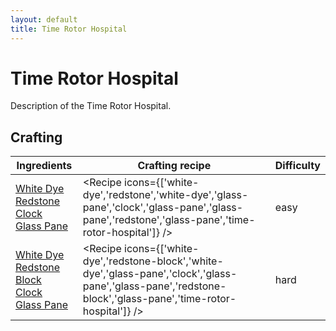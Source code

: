 ```yaml
---
layout: default
title: Time Rotor Hospital
---
```



Time Rotor Hospital
===================

Description of the Time Rotor Hospital.

## Crafting

| Ingredients | Crafting recipe | Difficulty |
| ----------- | --------------- | ------------- |
| [White Dye](https://minecraft.wiki/w/White_Dye)<br/>[Redstone](https://minecraft.wiki/w/Redstone)<br/>[Clock](https://minecraft.wiki/w/Clock)<br/>[Glass Pane](https://minecraft.wiki/w/Glass_Pane) | <Recipe icons={['white-dye','redstone','white-dye','glass-pane','clock','glass-pane','glass-pane','redstone','glass-pane','time-rotor-hospital']} /> | easy |
| [White Dye](https://minecraft.wiki/w/White_Dye)<br/>[Redstone Block](https://minecraft.wiki/w/Redstone_Block)<br/>[Clock](https://minecraft.wiki/w/Clock)<br/>[Glass Pane](https://minecraft.wiki/w/Glass_Pane) | <Recipe icons={['white-dye','redstone-block','white-dye','glass-pane','clock','glass-pane','glass-pane','redstone-block','glass-pane','time-rotor-hospital']} /> | hard |

